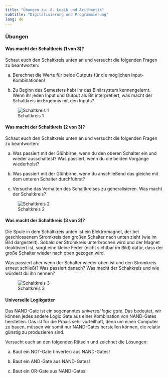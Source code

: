 ```yaml
---
title: "Übungen zu: 8. Logik und Arithmetik"
subtitle: "Digitalisierung und Programmierung"
lang: de
---
```


### Übungen

#### Was macht der Schaltkreis (1 von 3)?

Schaut euch den Schaltkreis unten an und versucht die folgenden Fragen zu beantworten:

a) Berechnet die Werte für beide Outputs für die möglichen Input-Kombinationen!

b) Zu Beginn des Semesters habt ihr das Binärsystem kennengelernt. Wenn ihr jeden Input und Output als Bit interpretiert, was macht der Schaltkreis im Ergebnis mit den Inputs?

![Schaltkreis 1](images/circuit_1.png)

#### Was macht der Schaltkreis (2 von 3)?

Schaut euch den Schaltkreis unten an und versucht die folgenden Fragen zu beantworten:

a) Was passiert mit der Glühbirne, wenn du den oberen Schalter ein und wieder ausschaltest? Was passiert, wenn du die beiden Vorgänge wiederholst?

b) Was passiert mit der Glühbirne, wenn du anschließend das gleiche mit dem unteren Schalter durchführst?

c) Versuche das Verhalten des Schaltkreises zu generalisieren. Was macht der Schaltkreis?

![Schaltkreis 2](images/circuit_2.png)

#### Was macht der Schaltkreis (3 von 3)?

Die Spule in dem Schaltkreis unten ist ein Elektromagnet, der bei geschlossenem Stromkreis den großen Schalter nach unten zieht (wie im Bild dargestellt). Sobald der Stromkreis unterbrochen wird und der Magnet deaktiviert ist, sorgt eine kleine Feder (nicht sichtbar im Bild) dafür, dass der große Schalter wieder nach oben gezogen wird.

Was passiert aber wenn der Schalter wieder oben ist und den Stromkreis erneut schließt? Was passiert danach? Was macht der Schaltkreis und wie würdest du ihn nennen?

![Schaltkreis 3](images/circuit_3.png)

#### Universelle Logikgatter

Das NAND-Gate ist ein sogenanntes *universal logic gate*. Das bedeutet, wir können jedes andere Logic Gate aus einer Kombination von NAND-Gates herstellen. Das ist für die Praxis sehr vorteilhaft, denn um einen Computer zu bauen, müssen wir somit nur NAND-Gates herstellen können, die relativ günstig zu produzieren sind.

Versucht euch an den folgenden Rätseln und zeichnet die Lösungen:

a) Baut ein NOT-Gate (Inverter) aus NAND-Gates!

b) Baut ein AND-Gate aus NAND-Gates!

c) Baut ein OR-Gate aus NAND-Gates!

